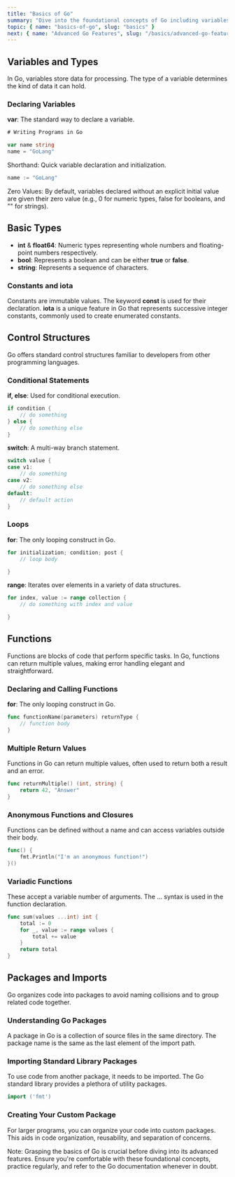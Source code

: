 ```yaml
---
title: "Basics of Go"
summary: "Dive into the foundational concepts of Go including variables, control structures, functions, and understanding packages."
topic: { name: "basics-of-go", slug: "basics" }
next: { name: "Advanced Go Features", slug: "/basics/advanced-go-features" }
---
```


## Variables and Types

In Go, variables store data for processing. The type of a variable determines the kind of data it can hold.

### Declaring Variables

**var**: The standard way to declare a variable.

```go
# Writing Programs in Go

var name string
name = "GoLang"
```

Shorthand: Quick variable declaration and initialization.

```go
name := "GoLang"
```

Zero Values: By default, variables declared without an explicit initial value are given their zero value (e.g., 0 for numeric types, false for booleans, and "" for strings).

## Basic Types

- **int** & **float64**: Numeric types representing whole numbers and floating-point numbers respectively.
- **bool**: Represents a boolean and can be either **true** or **false**.
- **string**: Represents a sequence of characters.

### Constants and iota

Constants are immutable values. The keyword **const** is used for their declaration. **iota** is a unique feature in Go that represents successive integer constants, commonly used to create enumerated constants.

## Control Structures

Go offers standard control structures familiar to developers from other programming languages.

### Conditional Statements

**if, else**: Used for conditional execution.

```go
if condition {
    // do something
} else {
    // do something else
}
```

**switch**: A multi-way branch statement.

```go
switch value {
case v1:
    // do something
case v2:
    // do something else
default:
    // default action
}
```

### Loops

**for**: The only looping construct in Go.

```go
for initialization; condition; post {
    // loop body

}
```

**range**: Iterates over elements in a variety of data structures.

```go
for index, value := range collection {
    // do something with index and value

}
```

## Functions

Functions are blocks of code that perform specific tasks. In Go, functions can return multiple values, making error handling elegant and straightforward.

### Declaring and Calling Functions

**for**: The only looping construct in Go.

```go
func functionName(parameters) returnType {
    // function body
}
```

### Multiple Return Values

Functions in Go can return multiple values, often used to return both a result and an error.

```go
func returnMultiple() (int, string) {
    return 42, "Answer"
}
```

### Anonymous Functions and Closures

Functions can be defined without a name and can access variables outside their body.

```go
func() {
    fmt.Println("I'm an anonymous function!")
}()
```

### Variadic Functions

These accept a variable number of arguments. The ... syntax is used in the function declaration.

```go
func sum(values ...int) int {
    total := 0
    for _, value := range values {
        total += value
    }
    return total
}
```

## Packages and Imports

Go organizes code into packages to avoid naming collisions and to group related code together.

### Understanding Go Packages

A package in Go is a collection of source files in the same directory. The package name is the same as the last element of the import path.

### Importing Standard Library Packages

To use code from another package, it needs to be imported. The Go standard library provides a plethora of utility packages.

```go
import ('fmt')
```

### Creating Your Custom Package

For larger programs, you can organize your code into custom packages. This aids in code organization, reusability, and separation of concerns.

<Banner type="important">
  Note: Grasping the basics of Go is crucial before diving into its advanced
  features. Ensure you're comfortable with these foundational concepts, practice
  regularly, and refer to the Go documentation whenever in doubt.
</Banner>
